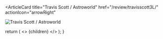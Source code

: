 <ArticleCard
  title="Travis Scott / Astroworld"
  href="/review/travisscott3L/"
  actionIcon="arrowRight"
>

![Travis Scott / Astroworld](../../images/cd/travisscott3L.jpg)

</ArticleCard>

  return (
    <>
      {children}
    </>
  );
}